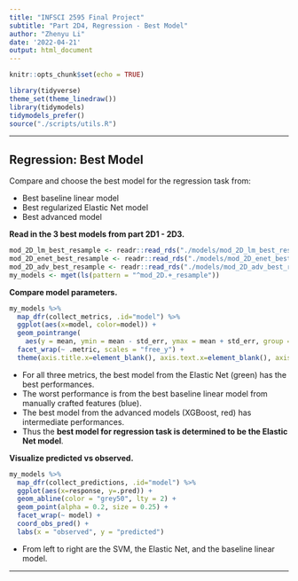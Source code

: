 ```yaml
---
title: "INFSCI 2595 Final Project"
subtitle: "Part 2D4, Regression - Best Model"
author: "Zhenyu Li"
date: '2022-04-21'
output: html_document
---
```


```r
knitr::opts_chunk$set(echo = TRUE)
```

```r
library(tidyverse)
theme_set(theme_linedraw())
library(tidymodels)
tidymodels_prefer()
source("./scripts/utils.R")
```

----

## Regression: Best Model

Compare and choose the best model for the regression task from:  

- Best baseline linear model
- Best regularized Elastic Net model
- Best advanced model

**Read in the 3 best models from part 2D1 - 2D3.**  

```r
mod_2D_lm_best_resample <- readr::read_rds("./models/mod_2D_lm_best_resample")
mod_2D_enet_best_resample <- readr::read_rds("./models/mod_2D_enet_best_resample")
mod_2D_adv_best_resample <- readr::read_rds("./models/mod_2D_adv_best_resample")
my_models <- mget(ls(pattern = "^mod_2D.+_resample"))
```

**Compare model parameters.**  

```r
my_models %>%
  map_dfr(collect_metrics, .id="model") %>%
  ggplot(aes(x=model, color=model)) +
  geom_pointrange(
    aes(y = mean, ymin = mean - std_err, ymax = mean + std_err, group = model)) +
  facet_wrap(~ .metric, scales = "free_y") +
  theme(axis.title.x=element_blank(), axis.text.x=element_blank(), axis.ticks.x=element_blank())
```

- For all three metrics, the best model from the Elastic Net (green) has the best performances. 
- The worst performance is from the best baseline linear model from manually crafted features (blue).  
- The best model from the advanced models (XGBoost, red) has intermediate performances.  
- Thus the **best model for regression task is determined to be the Elastic Net model**. 

**Visualize predicted vs observed.**  

```r
my_models %>%
  map_dfr(collect_predictions, .id="model") %>%
  ggplot(aes(x=response, y=.pred)) +
  geom_abline(color = "grey50", lty = 2) +
  geom_point(alpha = 0.2, size = 0.25) +
  facet_wrap(~ model) +
  coord_obs_pred() +
  labs(x = "observed", y = "predicted")
```

- From left to right are the SVM, the Elastic Net, and the baseline linear model.  

----



